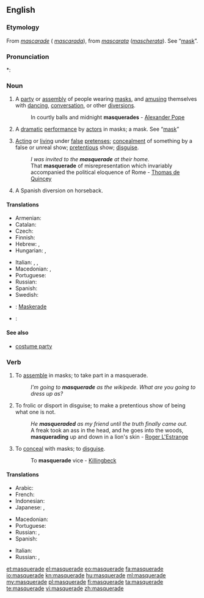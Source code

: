 {{wikipedia|dab=masquerade}}
==English==

===Etymology===
From {{etyl|fr|en}} ''[[mascarade]]'' ({{etyl|es|en}} ''[[mascarada]]''), from {{etyl|it|en}} ''[[mascarata]]'' (''[[mascherata]]''). See “[[mask]]”.

===Pronunciation===
*: {{rhymes|eɪd}}

===Noun===
{{en-noun}}

# A [[party]] or [[assembly]] of people wearing [[mask]]s, and [[amusing]] themselves with [[dancing]], [[conversation]], or other [[diversions]].
#: In courtly balls and midnight '''masquerades''' - [[w:Alexander Pope|Alexander Pope]]
# {{context|obsolete|lang=en}} A [[dramatic]] [[performance]] by [[actor]]s in masks; a mask. See “[[mask]]”
# [[acting|Acting]] or [[living]] under [[false]] [[pretense]]s; [[concealment]] of something by a false or unreal show; [[pretentious]] show; [[disguise]].
#: ''I was invited to the '''masquerade''' at their home.''
#: That '''masquerade''' of misrepresentation which invariably accompanied the political eloquence of Rome - [[w:Thomas de Quincey|Thomas de Quincey]]
# A Spanish diversion on horseback.

====Translations====
{{trans-top|party of people wearing masks, and amusing themselves}}
* Armenian: {{t|hy|դիմակահանդես|tr=dimakahandes|sc=Armn}}
* Catalan: {{t+|ca|mascarada|f}}
* Czech: {{t|cs|maškaráda|f}}
* Finnish: {{t+|fi|naamiaiset|p}}
* Hebrew: {{qualifier|formally}} {{t|he|נֶשֶׁף מַסֵּכוֹת|m|tr=nèshef masekhót|sc=Hebr}}, {{qualifier|common}} {{t|he|מסיבת תחפושות|f|tr=mesibàt takhposót|alt=מְסִבַּת תַּחְפֹּשׂוֹת|sc=Hebr}}
* Hungarian: {{t+|hu|maskara}}, {{t+|hu|álarcosbál}}
{{trans-mid}}
* Italian: {{t|it|mascherata|f}}, {{t|it|ballo in maschera|m}}, {{t|it|festa in costume|f}}
* Macedonian: {{t|mk|маскенбал|m|tr=máskenbal}},  {{t|mk|маскарада|f|tr=maskaráda}}
* Portuguese: {{t|pt|baile de máscaras}}
* Russian: {{t+|ru|маскарад|m|tr=maskarád}}
* Spanish: {{t+|es|mascarada|f}}
* Swedish: {{t+|sv|maskerad|c}}
{{trans-bottom}}

{{checktrans-top}}
* {{ttbc|de}}: [[Maskerade]] {{f}}
{{trans-mid}}
* {{ttbc|ga}}: {{t|ga|bréagriocht|m}}
{{trans-bottom}}

====See also====
* [[costume party]]

===Verb===
{{en-verb|masquerades|masquerading|masqueraded}}

# {{context|intransitive|lang=en}} To [[assemble]] in masks; to take part in a masquerade.
#: ''I'm going to '''masquerade''' as the wikipede.  What are you going to dress up as?''
# {{context|intransitive|lang=en}} To frolic or disport in disguise; to make a pretentious show of being what one is not.
#: ''He '''masqueraded''' as my friend until the truth finally came out.''
#: A freak took an ass in the head, and he goes into the woods, '''masquerading''' up and down in a lion's skin - [[w:Roger L'Estrange|Roger L'Estrange]]
# {{context|transitive|lang=en}} To [[conceal]] with masks; to [[disguise]].
#: To '''masquerade''' vice - [[Killingbeck]]

====Translations====
{{trans-top|to conceal with masks}}
* Arabic: {{t|ar|تنكر|tr=}}
* French: {{t+|fr|mascarade|f}}
* Indonesian: {{t+|id|samar|alt=menyamar}}
* Japanese: {{t|ja|成りすます|tr=[[なりすます]], narisumasu|sc=Jpan}}, {{t|ja|装う|tr=[[よそおう]], yosoou|sc=Jpan}}
{{trans-mid}}
* Macedonian: {{t|mk|маскира|tr=maskíra}}
* Portuguese: {{t+|pt|mascarar}}
* Russian: {{t|ru|маскироваться|impf|tr=maskirovátʹsja|sc=Cyrl}}, {{t|ru|замаскироваться|pf|tr=zamaskirovátʹsja|sc=Cyrl}}
* Spanish: {{t|es|masquerada}}
{{trans-bottom}}

{{trans-top|to frolic or disport in disguise}}
{{trans-mid}}
* Italian: {{t|it|spacciarsi}}
* Russian: {{t+|ru|переодеваться|impf|tr=pereodevátʹsja|sc=Cyrl}}, {{t+|ru|переодеться|pf|tr=pereodétʹsja|sc=Cyrl}}
{{trans-bottom}}

{{trans-see|disguise}}

[[et:masquerade]]
[[el:masquerade]]
[[eo:masquerade]]
[[fa:masquerade]]
[[io:masquerade]]
[[kn:masquerade]]
[[hu:masquerade]]
[[ml:masquerade]]
[[my:masquerade]]
[[pl:masquerade]]
[[fi:masquerade]]
[[ta:masquerade]]
[[te:masquerade]]
[[vi:masquerade]]
[[zh:masquerade]]